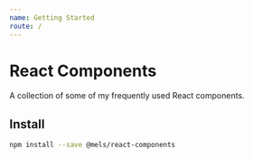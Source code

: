 ```yaml
---
name: Getting Started
route: /
---
```


# React Components

A collection of some of my frequently used React components.

## Install

```bash
npm install --save @mels/react-components
```
